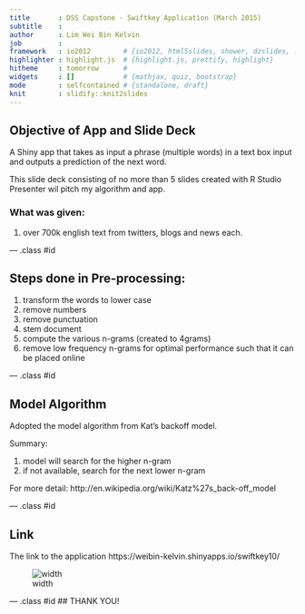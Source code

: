 ```yaml
---
title       : DSS Capstone - Swiftkey Application (March 2015)
subtitle    : 
author      : Lim Wei Bin Kelvin
job         : 
framework   : io2012        # {io2012, html5slides, shower, dzslides, ...}
highlighter : highlight.js  # {highlight.js, prettify, highlight}
hitheme     : tomorrow      # 
widgets     : []            # {mathjax, quiz, bootstrap}
mode        : selfcontained # {standalone, draft}
knit        : slidify::knit2slides
---
```


## Objective of App and Slide Deck

A Shiny app that takes as input a phrase (multiple words) in a text box input and outputs a prediction of the next word.



This slide deck consisting of no more than 5 slides created with R Studio Presenter wil pitch my algorithm and app.




### What was given:
1. over 700k english text from twitters, blogs and news each.

--- .class #id 

## Steps done in Pre-processing:

1. transform the words to lower case
2. remove numbers
3. remove punctuation
4. stem document
5. compute the various n-grams (created to 4grams)
6. remove low frequency n-grams for optimal performance such that it can be placed online

--- .class #id

## Model Algorithm

Adopted the model algorithm from Kat's backoff model.

Summary:

1. model will search for the higher n-gram
2. if not available, search for the next lower n-gram




For more detail:
http://en.wikipedia.org/wiki/Katz%27s_back-off_model


--- .class #id

## Link

The link to the application
https://weibin-kelvin.shinyapps.io/swiftkey10/

![width](./sk.PNG)



--- .class #id
## THANK YOU!

